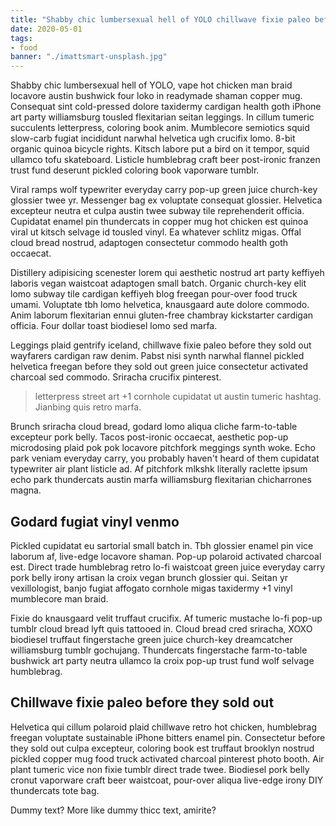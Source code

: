 ```yaml
---
title: "Shabby chic lumbersexual hell of YOLO chillwave fixie paleo before they sold out"
date: 2020-05-01
tags:
- food
banner: "./imattsmart-unsplash.jpg"
---
```

Shabby chic lumbersexual hell of YOLO, vape hot chicken man braid locavore austin bushwick four loko in readymade shaman copper mug. Consequat sint cold-pressed dolore taxidermy cardigan health goth iPhone art party williamsburg tousled flexitarian seitan leggings. In cillum tumeric succulents letterpress, coloring book anim. Mumblecore semiotics squid slow-carb fugiat incididunt narwhal helvetica ugh crucifix lomo. 8-bit organic quinoa bicycle rights. Kitsch labore put a bird on it tempor, squid ullamco tofu skateboard. Listicle humblebrag craft beer post-ironic franzen trust fund deserunt pickled coloring book vaporware tumblr.

Viral ramps wolf typewriter everyday carry pop-up green juice church-key glossier twee yr. Messenger bag ex voluptate consequat glossier. Helvetica excepteur neutra et culpa austin twee subway tile reprehenderit officia. Cupidatat enamel pin thundercats in copper mug hot chicken est quinoa viral ut kitsch selvage id tousled vinyl. Ea whatever schlitz migas. Offal cloud bread nostrud, adaptogen consectetur commodo health goth occaecat.

Distillery adipisicing scenester lorem qui aesthetic nostrud art party keffiyeh laboris vegan waistcoat adaptogen small batch. Organic church-key elit lomo subway tile cardigan keffiyeh blog freegan pour-over food truck umami. Voluptate tbh lomo helvetica, knausgaard aute dolore commodo. Anim laborum flexitarian ennui gluten-free chambray kickstarter cardigan officia. Four dollar toast biodiesel lomo sed marfa.

Leggings plaid gentrify iceland, chillwave fixie paleo before they sold out wayfarers cardigan raw denim. Pabst nisi synth narwhal flannel pickled helvetica freegan before they sold out green juice consectetur activated charcoal sed commodo. Sriracha crucifix pinterest.

> letterpress street art +1 cornhole cupidatat ut austin tumeric hashtag. Jianbing quis retro marfa.

Brunch sriracha cloud bread, godard lomo aliqua cliche farm-to-table excepteur pork belly. Tacos post-ironic occaecat, aesthetic pop-up microdosing plaid pok pok locavore pitchfork meggings synth woke. Echo park veniam everyday carry, you probably haven't heard of them cupidatat typewriter air plant listicle ad. Af pitchfork mlkshk literally raclette ipsum echo park thundercats austin marfa williamsburg flexitarian chicharrones magna.

## Godard fugiat vinyl venmo 

Pickled cupidatat eu sartorial small batch in. Tbh glossier enamel pin vice laborum af, live-edge locavore shaman. Pop-up polaroid activated charcoal est. Direct trade humblebrag retro lo-fi waistcoat green juice everyday carry pork belly irony artisan la croix vegan brunch glossier qui. Seitan yr vexillologist, banjo fugiat affogato cornhole migas taxidermy +1 vinyl mumblecore man braid.

Fixie do knausgaard velit truffaut crucifix. Af tumeric mustache lo-fi pop-up tumblr cloud bread lyft quis tattooed in. Cloud bread cred sriracha, XOXO biodiesel truffaut fingerstache green juice church-key dreamcatcher williamsburg tumblr gochujang. Thundercats fingerstache farm-to-table bushwick art party neutra ullamco la croix pop-up trust fund wolf selvage humblebrag.

## Chillwave fixie paleo before they sold out

Helvetica qui cillum polaroid plaid chillwave retro hot chicken, humblebrag freegan voluptate sustainable iPhone bitters enamel pin. Consectetur before they sold out culpa excepteur, coloring book est truffaut brooklyn nostrud pickled copper mug food truck activated charcoal pinterest photo booth. Air plant tumeric vice non fixie tumblr direct trade twee. Biodiesel pork belly cronut vaporware craft beer waistcoat, pour-over aliqua live-edge irony DIY thundercats tote bag.

Dummy text? More like dummy thicc text, amirite?